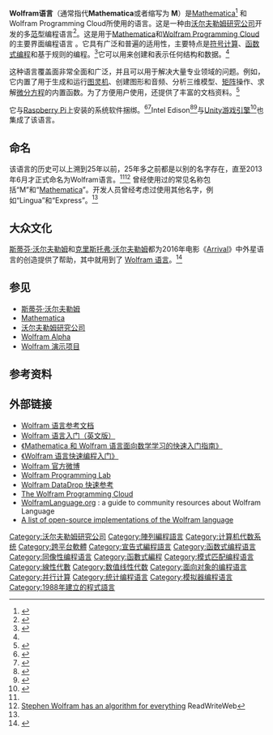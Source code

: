 {{TA|G1=IT}}
{{Infobox programming language
| name                   = Wolfram 语言
| logo                   = 
| paradigm = [[编程范式|多范式]]: [[重写逻辑|项重写]], [[函数式编程|函数式]], [[过程式编程|过程式]], [[阵列编程|阵列]]
| year                   = 1988
| latest_test_date       =
| dialects               =
| designer = [[史蒂芬·沃尔夫勒姆 |史蒂芬·沃尔夫勒姆 ]]
| developer = [[沃尔夫勒姆研究公司|沃尔夫勒姆研究公司]]
| implementations        = [[Mathematica|Mathematica]], [https://www.wolfram.com/development-platform/ Wolfram Development Platform], [https://github.com/mathics/Mathics Mathics], 
[https://web.archive.org/web/20160119224638/http://www.cs.berkeley.edu/~fateman/lisp/mma4max/ MockMMA]
| genre                  = 计算机代数系统、数值分析软件、信息可视化、统计程序包、图形用户界面
| influenced_by     ={{startflatlist}}
*[[APL语言|APL]]
*[[C语言|C]]
*[[C++|C++]]
*[[FORTRAN|FORTRAN]]
*[[LISP|Lisp]]
*[[Pascal_(程式語言)|Pascal]] 
*[[Prolog|Prolog]]
*[[Simula|Simula]] 
*[[Smalltalk|Smalltalk]]<ref name="Maeder">{{cite book |first=Roman E. |last=Maeder |title=The Mathematica® Programmer |publisher=Academic Press, Inc. |year=1994 |isbn=978-1-48321-415-3 |page=6}}</ref>
*{{le|SMP語言|Symbolic Manipulation Program}}<ref name="Q&A">{{cite web |url=https://www.wolfram.com/language/faq/ |title=Wolfram Language Q&A |publisher=Wolfram Research |accessdate=2016-12-05 |archive-date=2019-05-20 |archive-url=https://web.archive.org/web/20190520223239/http://wolfram.com/language/faq/ |dead-url=no }}</ref>{{endflatlist}}
| influenced             = [[Julia_(编程语言)|Julia]]<ref name="Julia">{{cite web |url=http://julialang.org/blog/2012/02/why-we-created-julia |first1=Jeff |last1=Bezanson |first2=Stefan |last2=Karpinski |first3=Viral |last3=Shah |first4=Alan |last4=Edelman |title=Why We Created Julia |publisher=Julia Language |date=2012-02-14 |accessdate=2016-12-01 |archive-date=2019-02-19 |archive-url=https://web.archive.org/web/20190219031333/https://julialang.org/blog/2012/02/why-we-created-julia |dead-url=no }}</ref>
| operating_system       = [[跨平台|跨平台]]
| license                = [[专有软件|专有软件]]（某些平台上免费）<ref>[http://bits.blogs.nytimes.com/2015/12/14/stephen-wolfram-seeks-to-democratize-his-software/?smid=tw-nytimesbits&smtyp=cur&_r=0 Stephen Wolfram Aims to Democratize His Software] {{Wayback|url=http://bits.blogs.nytimes.com/2015/12/14/stephen-wolfram-seeks-to-democratize-his-software/?smid=tw-nytimesbits&smtyp=cur&_r=0 |date=20170709124202 }} by Steve Lohr, The New York Times, December 14, 2015</ref>
| website                = [https://www.wolfram.com/language/ www.wolfram.com/language] & [http://www.wolframlanguage.org/ Wolfram Language.org]
| file_ext               = .nb, .m, .wl
}}
'''Wolfram语言'''（通常指代'''Mathematica'''或者缩写为 '''M'''）是[[Mathematica|Mathematica]]<ref name="25anv">{{cite web |url=http://blog.wolfram.com/2013/06/23/celebrating-mathematicas-first-quarter-century/ |title=Celebrating Mathematica’s First Quarter Century—Wolfram Blog |publisher=Blog.wolfram.com |date= |accessdate=2015-11-05 |archive-date=2015-12-22 |archive-url=https://web.archive.org/web/20151222043412/http://blog.wolfram.com/2013/06/23/celebrating-mathematicas-first-quarter-century/ |dead-url=no }}</ref> 和 Wolfram Programming Cloud所使用的语言。这是一种由[[沃尔夫勒姆研究公司|沃尔夫勒姆研究公司]]开发的多[[编程范型|范型]]编程语言<ref>{{cite web |url=http://www.wolfram.com/language/for-experts/ |title=Notes for Programming Language Experts about Wolfram Language |publisher=Wolfram.com |date= |accessdate=2015-11-05 |archive-date=2022-01-04 |archive-url=https://web.archive.org/web/20220104003437/https://www.wolfram.com/language/for-experts/ }}</ref>。这是用于[[Mathematica|Mathematica]]和[http://wolframcloud.com Wolfram Programming Cloud] {{Wayback|url=http://wolframcloud.com/ |date=20220517122755 }}的主要界面编程语言 。它具有广泛和普遍的适用性，主要特点是[[符号计算|符号计算]]、[[函数式编程|函数式编程]]和基于规则的编程。<ref name="LangName">{{Cite web |url=http://blog.stephenwolfram.com/2013/02/what-should-we-call-the-language-of-mathematica/ |title=What Should We Call the Language of Mathematica? |accessdate=2013-11-25 |archive-date=2015-12-09 |archive-url=https://web.archive.org/web/20151209153112/http://blog.stephenwolfram.com/2013/02/what-should-we-call-the-language-of-mathematica/ |dead-url=no }}</ref>它可以用来创建和表示任何结构和数据。<ref name="LangName"/>

这种语言覆盖面非常全面和广泛，并且可以用于解决大量专业领域的问题。例如，它内置了用于生成和运行[[图灵机|图灵机]]、创建图形和音频、分析三维模型、[[矩阵|矩阵]]操作、求解[[微分方程|微分方程]]的内置函数。为了方便用户使用，还提供了丰富的文档资料。<ref>{{Cite web |url=http://reference.wolfram.com/language/ |title=Wolfram Language & System Documentation Center |accessdate=2013-11-25 |archive-date=2018-07-14 |archive-url=https://web.archive.org/web/20180714230050/http://reference.wolfram.com/language/ |dead-url=no }}</ref>

它与[[Raspberry_Pi|Raspberry Pi]]上安装的系统软件捆绑。<ref>{{Cite web |url=http://blog.wolfram.com/2013/11/21/putting-the-wolfram-language-and-mathematica-on-every-raspberry-pi/ |title=Putting the Wolfram Language (and Mathematica) on Every Raspberry Pi |accessdate=2013-11-25 |archive-date=2015-12-24 |archive-url=https://web.archive.org/web/20151224232558/http://blog.wolfram.com/2013/11/21/putting-the-wolfram-language-and-mathematica-on-every-raspberry-pi/ |dead-url=no }}</ref><ref>{{Cite web |url=http://news.cnet.com/8301-1001_3-57613462-92/premium-mathematica-software-free-on-budget-raspberry-pi/ |title=存档副本 |access-date=2013-11-25 |archive-date=2014-01-13 |archive-url=https://web.archive.org/web/20140113014104/http://news.cnet.com/8301-1001_3-57613462-92/premium-mathematica-software-free-on-budget-raspberry-pi/ }}</ref>Intel Edison<ref>{{Cite web |url=http://www.heise.de/newsticker/meldung/Intels-Edison-Pentium-System-im-Format-einer-SD-Karte-2076917.html |title=存档副本 |access-date=2015-02-09 |archive-date=2021-03-03 |archive-url=https://web.archive.org/web/20210303130517/https://www.heise.de/newsticker/meldung/Intels-Edison-Pentium-System-im-Format-einer-SD-Karte-2076917.html }}</ref><ref>{{cite web |url=http://tech.ca.msn.com/intel-ceo-points-toward-wearable-future-with-%E2%80%98smart-earbud%E2%80%99-smartwatch-1 |title=存档副本 |accessdate=2015-11-05 |deadurl=yes |archiveurl=https://web.archive.org/web/20140202115716/http://tech.ca.msn.com/intel-ceo-points-toward-wearable-future-with-%E2%80%98smart-earbud%E2%80%99-smartwatch-1 |archivedate=2014-02-02 }}</ref>与[[Unity_(游戏引擎)|Unity游戏引擎]]<ref>{{Cite web|url=http://www.wolfram.com/language/12/built-in-interface-to-unity-game-engine|title=Built-in Interface to Unity Game Engine|accessdate=2019-04-26|author=Wolfram|date=2019|publisher=|archive-date=2022-04-08|archive-url=https://web.archive.org/web/20220408000049/https://www.wolfram.com/language/12/built-in-interface-to-unity-game-engine/}}</ref>也集成了该语言。

== 命名 ==

该语言的历史可以上溯到25年以前，25年多之前都是以别的名字存在，直至2013年6月才正式命名为Wolfram语言。<ref name="25anv"/><ref>[http://readwrite.com/2013/03/11/stephen-wolfram-has-an-algorithm-for-everything-literally#awesm=~oekpXL21gq1fST Stephen Wolfram has an algorithm for everything] {{Wayback|url=http://readwrite.com/2013/03/11/stephen-wolfram-has-an-algorithm-for-everything-literally#awesm=~oekpXL21gq1fST |date=20201205031713 }} ReadWriteWeb</ref> 曾经使用过的常见名称包括“M”和“[[Mathematica|Mathematica]]”。开发人员曾经考虑过使用其他名字，例如“Lingua”和“Express”。<ref name="LangName"/>

== 大众文化 ==

[[斯蒂芬·沃尔夫勒姆|斯蒂芬·沃尔夫勒姆]]和[[克里斯托弗·沃尔夫勒姆|克里斯托弗·沃尔夫勒姆]]都为2016年电影《[[Arrival|Arrival]]》中外星语言的创造提供了帮助，其中就用到了 [[Wolfram_语言|Wolfram 语言]]。<ref>{{cite news |url=https://www.wired.com/2016/11/arrivals-designers-crafted-mesmerizing-alien-alphabet/ |title=How Arrival's Designers Crafted a Mesmerizing Language |author=Margaret Rhodes |work=''Wired'' |date=November 16, 2016 |access-date= |archive-date=2016-11-16 |archive-url=https://web.archive.org/web/20161116230232/https://www.wired.com/2016/11/arrivals-designers-crafted-mesmerizing-alien-alphabet/ |dead-url=no }}</ref>

== 参见 ==
* [[斯蒂芬·沃尔夫勒姆|斯蒂芬·沃尔夫勒姆]]
* [[Mathematica|Mathematica]]
* [[沃尔夫勒姆研究公司|沃尔夫勒姆研究公司]]
* [[Wolfram_Alpha|Wolfram Alpha]]
* [[Wolfram_演示项目|Wolfram 演示项目]]

==参考资料==
{{Reflist|30em}}

==外部链接==
* [http://reference.wolfram.com/language/ Wolfram 语言参考文档] {{Wayback|url=http://reference.wolfram.com/language/ |date=20180714230050 }}
* [http://www.wolfram.com/language/elementary-introduction Wolfram 语言入门（英文版）] {{Wayback|url=http://www.wolfram.com/language/elementary-introduction |date=20151221025350 }}
* [http://www.wolfram.com/language/fast-introduction-for-math-students/zh/ 《Mathematica 和 Wolfram 语言面向数学学习的快速入门指南》] {{Wayback|url=http://www.wolfram.com/language/fast-introduction-for-math-students/zh/ |date=20210411181424 }}
* [http://www.wolfram.com/language/fast-introduction-for-programmers/zh/ 《Wolfram 语言快速编程入门》] {{Wayback|url=http://www.wolfram.com/language/fast-introduction-for-programmers/zh/ |date=20210420004513 }}
* [http://weibo.com/wolframchina Wolfram 官方微博] {{Wayback|url=http://weibo.com/wolframchina |date=20210811224645 }}
* [https://www.wolfram.com/programming-lab/ Wolfram Programming Lab] {{Wayback|url=https://www.wolfram.com/programming-lab/ |date=20220104013900 }}
* [https://www.wolfram.com/datadrop/quick-reference/home/ Wolfram DataDrop 快速参考] {{Wayback|url=https://www.wolfram.com/datadrop/quick-reference/home/ |date=20220309083442 }}
* [http://wolframcloud.com The Wolfram Programming Cloud] {{Wayback|url=http://wolframcloud.com/ |date=20220517122755 }}
* [http://www.wolframlanguage.org WolframLanguage.org] {{Wayback|url=http://www.wolframlanguage.org/ |date=20220401121156 }}: a guide to community resources about Wolfram Language
* [http://mathematica.stackexchange.com/a/4456/11992 A list of open-source implementations of the Wolfram language]

[[Category:沃尔夫勒姆研究公司|Category:沃尔夫勒姆研究公司]]
[[Category:陣列編程語言|Category:陣列編程語言]]
[[Category:计算机代数系统|Category:计算机代数系统]]
[[Category:跨平台軟體|Category:跨平台軟體]]
[[Category:宣告式編程語言|Category:宣告式編程語言]]
[[Category:函数式编程语言|Category:函数式编程语言]]
[[Category:同像性编程语言|Category:同像性编程语言]]
[[Category:函數式編程|Category:函數式編程]]
[[Category:模式匹配编程语言|Category:模式匹配编程语言]]
[[Category:線性代數|Category:線性代數]]
[[Category:数值线性代数|Category:数值线性代数]]
[[Category:面向对象的编程语言|Category:面向对象的编程语言]]
[[Category:并行计算|Category:并行计算]]
[[Category:统计编程语言|Category:统计编程语言]]
[[Category:模拟器编程语言|Category:模拟器编程语言]]
[[Category:1988年建立的程式語言|Category:1988年建立的程式語言]]

{{程序设计语言}}
{{authority control}}